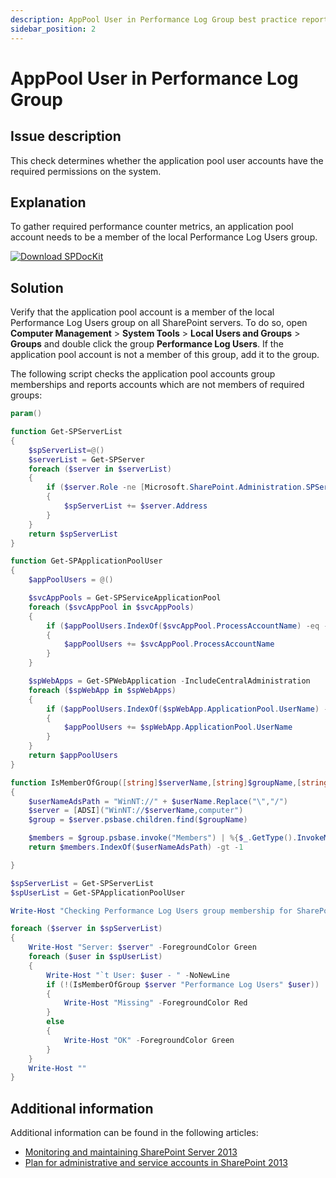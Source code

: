 ```yaml
---
description: AppPool User in Performance Log Group best practice report by SPDocKit determines whether the application pool user accounts have the required permissions on the system.
sidebar_position: 2
---
```


# AppPool User in Performance Log Group

## Issue description

This check determines whether the application pool user accounts have the required permissions on the system.

## Explanation

To gather required performance counter metrics, an application pool account needs to be a member of the local Performance Log Users group.

[![Download SPDocKit](../../static/img/spdockit-download.png)](http://bit.ly/2US0Zna)

## Solution

Verify that the application pool account is a member of the local Performance Log Users group on all SharePoint servers. To do so, open **Computer Management** &gt; **System Tools** &gt; **Local Users and Groups** &gt; **Groups** and double click the group **Performance Log Users**. If the application pool account is not a member of this group, add it to the group.

The following script checks the application pool accounts group memberships and reports accounts which are not members of required groups:


<DownloadButton 
  href="/bp/downloads/get-bpapppoolgroupmembership.zip"
  filename="get-bpapppoolgroupmembership.zip"
  fileSize="2.3 KB"
  fileType="ZIP"
  description="PowerShell script to check application pool group membership"
/>

```powershell
param()

function Get-SPServerList
{
    $spServerList=@()
    $serverList = Get-SPServer
    foreach ($server in $serverList)
    {
        if ($server.Role -ne [Microsoft.SharePoint.Administration.SPServerRole]::Invalid)
        {
            $spServerList += $server.Address
        }
    }
    return $spServerList
}

function Get-SPApplicationPoolUser
{
    $appPoolUsers = @()

    $svcAppPools = Get-SPServiceApplicationPool
    foreach ($svcAppPool in $svcAppPools)
    {
        if ($appPoolUsers.IndexOf($svcAppPool.ProcessAccountName) -eq -1)
        {
            $appPoolUsers += $svcAppPool.ProcessAccountName
        }
    }

    $spWebApps = Get-SPWebApplication -IncludeCentralAdministration
    foreach ($spWebApp in $spWebApps)
    {
        if ($appPoolUsers.IndexOf($spWebApp.ApplicationPool.UserName) -eq -1)
        {
            $appPoolUsers += $spWebApp.ApplicationPool.UserName
        }
    }
    return $appPoolUsers
}

function IsMemberOfGroup([string]$serverName,[string]$groupName,[string]$userName)
{
    $userNameAdsPath = "WinNT://" + $userName.Replace("\","/")
    $server = [ADSI]("WinNT://$serverName,computer")
    $group = $server.psbase.children.find($groupName)

    $members = $group.psbase.invoke("Members") | %{$_.GetType().InvokeMember("Adspath", "GetProperty", $null, $_, $null)}
    return $members.IndexOf($userNameAdsPath) -gt -1

}

$spServerList = Get-SPServerList
$spUserList = Get-SPApplicationPoolUser

Write-Host "Checking Performance Log Users group membership for SharePoint Application Pool accounts..." -ForegroundColor Yellow

foreach ($server in $spServerList)
{
    Write-Host "Server: $server" -ForegroundColor Green
    foreach ($user in $spUserList)
    {
        Write-Host "`t User: $user - " -NoNewLine
        if (!(IsMemberOfGroup $server "Performance Log Users" $user))
        {
            Write-Host "Missing" -ForegroundColor Red
        }
        else
        {
            Write-Host "OK" -ForegroundColor Green
        }
    }
    Write-Host ""
}
```

## Additional information

Additional information can be found in the following articles:

* [Monitoring and maintaining SharePoint Server 2013](https://technet.microsoft.com/en-us/library/ff758658.aspx)
* [Plan for administrative and service accounts in SharePoint 2013](https://technet.microsoft.com/en-us/library/cc263445.aspx)

